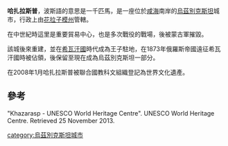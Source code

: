{{multiple issues|
{{expand|time=2017-01-19T16:07:11+00:00}}
{{no footnotes|time=2017-01-19T16:07:11+00:00}}
{{onesource|time=2017-01-19T16:07:11+00:00}}
{{refimprove|time=2017-01-19T16:07:11+00:00}}
}}
'''哈扎拉斯普'''，波斯語的意思是一千匹馬，是一座位於[[咸海|咸海]]南岸的[[烏茲別克斯坦|烏茲別克斯坦]]城市，行政上由[[花拉子模州|花拉子模州]]管轄。

在中世紀時這里是重要貿易中心，也是多次戰役的戰場，後被蒙古軍摧毀。

該城後來重建，並在[[希瓦汗國|希瓦汗國]]時代成為王子駐地，在1873年俄羅斯帝國遠征希瓦汗國時被佔領，後保留至現在成為烏茲別克斯坦一部分。

在2008年1月哈扎拉斯普被聯合國教科文組織登記為世界文化遺產。

==參考==
"Khazarasp - UNESCO World Heritage Centre". UNESCO World Heritage Centre. Retrieved 25 November 2013.

[[category:烏茲別克斯坦城市|category:烏茲別克斯坦城市]]